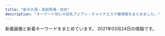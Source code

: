 ```yaml
---
title: "新大久保・高田馬場・目白"
description: "キーワード別にの巨乳アジアン・チャイナエステ嬢情報をまとめました。"
---
```


新着画像と新着キーワードをまとめています。
2021年03月24日の情報です。

<DmmAffiliateIns />
<KeywordTable
  shops={
    [
    {
        "keywords": {},
        "name": "\u6c34\u8272-\u30df\u30ba\u30a4\u30ed-",
        "img_links": [
            "http://kobo.mssg.jp/images/staff_2a.jpg",
            "http://kobo.mssg.jp/layer/images/top/top_03.jpg",
            "http://kobo.mssg.jp/images/staff_9a.jpg",
            "http://kobo.mssg.jp/layer/images/top/top_02.jpg",
            "http://kobo.mssg.jp/images/staff_2b.jpg",
            "http://kobo.mssg.jp/images/top2.jpg",
            "http://kobo.mssg.jp/images/1.jpg",
            "http://kobo.mssg.jp/images/staff_5.jpg",
            "http://kobo.mssg.jp/images/staff_bj4.png",
            "http://kobo.mssg.jp/layer/images/top.jpg",
            "http://kobo.mssg.jp/layer/images/top/top_04.jpg",
            "http://kobo.mssg.jp/images/s_info.png",
            "http://kobo.mssg.jp/images/staff_10a.jpg",
            "http://kobo.mssg.jp/layer/images/top/top_08.png",
            "http://kobo.mssg.jp/images/wenzi-staff.png",
            "http://kobo.mssg.jp/images/info.png",
            "http://kobo.mssg.jp/images/staff_8.jpg",
            "http://kobo.mssg.jp/layer/images/top/top_06.jpg",
            "http://kobo.mssg.jp/layer/images/top/top_01.jpg",
            "http://kobo.mssg.jp/layer/images/top/top_05.jpg",
            "http://kobo.mssg.jp/images/staff_8a.jpg",
            "http://kobo.mssg.jp/images/staff_bj1.png",
            "http://kobo.mssg.jp/images/staff_9b.jpg",
            "http://kobo.mssg.jp/images/top1.jpg",
            "http://kobo.mssg.jp/images/staff_4.jpg"
        ],
        "url": "http://kobo.mssg.jp/",
        "station": "JR\u5927\u4e45\u4fdd\u99c5\u5317\u53e3"
    },
    {
        "name": "Lui\uff5e\u30eb\u30a4\uff5e",
        "keywords": {},
        "url": "http://www.e-candy.work/",
        "img_links": [
            "http://www.e-candy.work/images/sys3.png",
            "http://www.e-candy.work/images/7.jpg",
            "http://www.e-candy.work/images/news.jpg",
            "http://www.e-candy.work/images/head.jpg",
            "http://www.e-candy.work/images/newface.png",
            "http://www.e-candy.work/images/4.jpg",
            "http://www.e-candy.work/img/rina1.jpg",
            "http://www.e-candy.work/images/info.png",
            "http://www.e-candy.work/images/3.jpg",
            "http://www.e-candy.work/images/sys1.jpg",
            "http://www.e-candy.work/images/6.jpg",
            "http://www.e-candy.work/images/int1.png",
            "http://www.e-candy.work/img/ai1.jpg",
            "http://www.e-candy.work/images/8.jpg",
            "http://www.e-candy.work/images/5.jpg",
            "http://www.e-candy.work/images/interior_t.png",
            "http://www.e-candy.work/images/staff_t.png",
            "http://www.e-candy.work/img/miki1.jpg",
            "http://www.e-candy.work/images/mobile.jpg",
            "http://www.e-candy.work/img/yui1.jpg",
            "http://www.e-candy.work/img/aya1.jpg",
            "http://www.e-candy.work/images/int2.png",
            "http://www.e-candy.work/images/sys2.jpg",
            "http://www.e-candy.work/img/nana1.jpg",
            "http://www.e-candy.work/images/1.jpg",
            "http://www.e-candy.work/img/haruka1.jpg",
            "http://www.e-candy.work/images/tel.jpg",
            "http://www.e-candy.work/images/s1.png"
        ],
        "station": "\u65b0\u5927\u4e45\u4fdd\u99c5"
    },
    {
        "img_links": [],
        "keywords": {},
        "station": "JR\u5927\u4e45\u4fdd\u99c5\u5317\u53e3",
        "name": "\u30ab\u30d5\u30a7\u306e\u5bb6",
        "url": "http://gogonoheya.ies.fun/"
    },
    {
        "img_links": [
            "http://esthe.top/images/an_2_05.jpg",
            "http://esthe.top/images/an_1_02.jpg",
            "http://esthe.top/images/demo/slider/tooltips/slide2.png",
            "http://esthe.top/images/demo/slider/images/slide2.png",
            "http://esthe.top/images/demo/slider/tooltips/slide5.png",
            "http://esthe.top/images/an_2_06.jpg",
            "http://esthe.top/images/room_images/index-01.jpg",
            "http://esthe.top/images/staff_images/staff_07a.jpg",
            "http://esthe.top/images/an_2_02.jpg",
            "http://esthe.top/images/room_images/gallery-02.jpg",
            "http://esthe.top/images/room_images/gallery-03.jpg",
            "http://esthe.top/images/demo/slider/tooltips/slide4.png",
            "http://esthe.top/images/demo/slider/images/slide5.png",
            "http://esthe.top/images/an_2_03.jpg",
            "http://esthe.top/images/staff_images/staff_04a.jpg",
            "http://esthe.top/images/staff_images/staff_010a.jpg",
            "http://esthe.top/images/staff_images/staff_01b.jpg",
            "http://esthe.top/images/room_images/index-02.jpg",
            "http://esthe.top/images/QRcode.jpg",
            "http://esthe.top/images/room_images/gallery-05.jpg",
            "http://esthe.top/images/demo/slider/tooltips/slide3.png",
            "http://esthe.top/images/an_1_04.jpg",
            "http://esthe.top/images/staff_images/staff_010b.jpg",
            "http://esthe.top/images/an_1_07.jpg",
            "http://esthe.top/images/staff_images/staff_07b.jpg",
            "http://esthe.top/images/an_2_04.jpg",
            "http://esthe.top/images/Bottom_02.jpg",
            "http://esthe.top/images/staff_images/staff_012a.jpg",
            "http://esthe.top/images/demo/slider/images/slide1.png",
            "http://esthe.top/images/acs_ima/access-03.jpg",
            "http://esthe.top/images/room_images/gallery-04.jpg",
            "http://esthe.top/images/demo/slider/images/slide4.png",
            "http://esthe.top/images/demo/slider/tooltips/slide1.png",
            "http://esthe.top/images/Bottom_01.jpg",
            "http://esthe.top/images/room_images/gallery-01.jpg",
            "http://esthe.top/images/an_1_05.jpg",
            "http://esthe.top/images/staff_images/staff_09a.jpg",
            "http://esthe.top/images/staff_images/staff_01a.jpg",
            "http://esthe.top/images/staff_images/staff_04b.jpg",
            "http://esthe.top/images/room_images/gallery-06.jpg",
            "http://esthe.top/images/acs_ima/access-04.jpg",
            "http://esthe.top/images/an_1_03.jpg",
            "http://esthe.top/images/acs_ima/access-02.jpg",
            "http://esthe.top/images/acs_ima/access-01.jpg",
            "http://esthe.top/images/staff_images/staff_09b.jpg",
            "http://esthe.top/images/an_1_06.jpg",
            "http://esthe.top/images/demo/slider/images/slide3.png",
            "http://esthe.top/images/an_2_07.jpg"
        ],
        "url": "http://esthe.top/",
        "keywords": {},
        "name": "RAN\uff5e\u30e9\u30f3\uff5e",
        "station": "JR\u9ad8\u7530\u99ac\u5834\u99c5\u6771\u53e3"
    },
    {
        "name": "Lovely Heart",
        "station": "JR\u5927\u4e45\u4fdd\u99c5\u5317\u53e3",
        "img_links": [
            "http://aes-salon.com/img/ttl_sister.png",
            "http://aes-salon.com/scdl/staff/10292.jpg",
            "http://aes-salon.com/scdl/staff/10471.jpg",
            "http://aes-salon.com/scdl/staff/10651mb.jpg",
            "http://aes-salon.com/scdl/staff/10671.jpg",
            "http://aes-salon.com/scdl/staff/10511mb.jpg",
            "http://aes-salon.com/scdl/staff/10601mb.jpg",
            "http://aes-salon.com/scdl/staff/10602.jpg",
            "http://aes-salon.com/scdl/staff/10081mb.jpg",
            "http://aes-salon.com/i/files/homeimg.jpg",
            "http://aes-salon.com/scdl/staff/10122.jpg",
            "http://aes-salon.com/scdl/staff/10411mb.jpg",
            "http://aes-salon.com/scdl/staff/10571.jpg",
            "http://aes-salon.com/img/ttl_mobile.jpg",
            "http://aes-salon.com/scdl/staff/10641mb.jpg",
            "http://aes-salon.com/img/access/roaddm.png",
            "http://aes-salon.com/scdl/staff/10681.jpg",
            "http://aes-salon.com/scdl/staff/10092.jpg",
            "http://aes-salon.com/scdl/staff/10621.jpg",
            "http://aes-salon.com/scdl/staff/10121mb.jpg",
            "http://aes-salon.com/scdl/staff/10083.jpg",
            "http://aes-salon.com/scdl/staff/10082.jpg",
            "http://aes-salon.com/scdl/staff/10571mb.jpg",
            "http://aes-salon.com/pic/top1.jpg",
            "http://aes-salon.com/img/access/road3.jpg",
            "http://aes-salon.com/scdl/staff/10411.jpg",
            "http://aes-salon.com/scdl/staff/10671mb.jpg",
            "http://aes-salon.com/scdl/staff/10502.jpg",
            "http://aes-salon.com/scdl/staff/10592.jpg",
            "http://aes-salon.com/scdl/staff/10591mb.jpg",
            "http://aes-salon.com/scdl/staff/10501.jpg",
            "http://aes-salon.com/scdl/staff/10441.jpg",
            "http://aes-salon.com/scdl/staff/10681mb.jpg",
            "http://aes-salon.com/scdl/staff/10441mb.jpg",
            "http://aes-salon.com/scdl/staff/10591.jpg",
            "http://aes-salon.com/scdl/staff/10461.jpg",
            "http://aes-salon.com/scdl/staff/10351mb.jpg",
            "http://aes-salon.com/scdl/staff/10563.jpg",
            "http://aes-salon.com/scdl/staff/10661.jpg",
            "http://aes-salon.com/img/system/campaign.jpg",
            "http://aes-salon.com/scdl/staff/10601.jpg",
            "http://aes-salon.com/scdl/staff/10091mb.jpg",
            "http://aes-salon.com/scdl/staff/10561mb.jpg",
            "http://aes-salon.com/img/access/road1.jpg",
            "http://aes-salon.com/scdl/staff/10694.jpg",
            "http://aes-salon.com/scdl/staff/10472.jpg",
            "http://aes-salon.com/scdl/staff/10621mb.jpg",
            "http://aes-salon.com/scdl/staff/10561.jpg",
            "http://aes-salon.com/img/access/road4.jpg",
            "http://aes-salon.com/scdl/staff/10291mb.jpg",
            "http://aes-salon.com/scdl/staff/10342.jpg",
            "http://aes-salon.com/pic/head.jpg",
            "http://aes-salon.com/scdl/staff/10341mb.jpg",
            "http://aes-salon.com/scdl/staff/10631.jpg",
            "http://aes-salon.com/scdl/staff/10121.jpg",
            "http://aes-salon.com/scdl/staff/10691mb.jpg",
            "http://aes-salon.com/scdl/staff/10461mb.jpg",
            "http://aes-salon.com/scdl/staff/10562.jpg",
            "http://aes-salon.com/img/ttl_nouka.jpg",
            "http://aes-salon.com/img/ttl_attbnr.jpg",
            "http://aes-salon.com/scdl/staff/10341.jpg",
            "http://aes-salon.com/scdl/staff/10412.jpg",
            "http://aes-salon.com/scdl/staff/10081.jpg",
            "http://aes-salon.com/scdl/staff/10641.jpg",
            "http://aes-salon.com/scdl/staff/10631mb.jpg",
            "http://aes-salon.com/scdl/staff/10091.jpg",
            "http://aes-salon.com/scdl/staff/10501mb.jpg",
            "http://aes-salon.com/scdl/staff/10693.jpg",
            "http://aes-salon.com/scdl/staff/10462.jpg",
            "http://aes-salon.com/img/ttl_bekan.jpg",
            "http://aes-salon.com/scdl/staff/10351.jpg",
            "http://aes-salon.com/scdl/staff/10661mb.jpg",
            "http://aes-salon.com/scdl/staff/10511.jpg",
            "http://aes-salon.com/scdl/staff/10691.jpg",
            "http://aes-salon.com/pic/top2.jpg",
            "http://aes-salon.com/img/access/road2.jpg",
            "http://aes-salon.com/scdl/staff/10692.jpg",
            "http://aes-salon.com/img/ttl_att.png",
            "http://aes-salon.com/scdl/staff/10291.jpg",
            "http://aes-salon.com/img/ttl_staff.png",
            "http://aes-salon.com/scdl/staff/10651.jpg",
            "http://aes-salon.com/scdl/staff/10471mb.jpg"
        ],
        "keywords": {
            "C": 35
        },
        "url": "http://aes-salon.com/"
    },
    {
        "img_links": [
            "https://est-hana.com/img/girl/main/smain2011f76f2060b2832bbbbc9d7dcf4a818dfe.jpg",
            "https://est-hana.com/img/material/staff_t1rev1.png",
            "https://est-hana.com/img/material/photorenew3.jpg",
            "https://est-hana.com/img/girl/pickup/pickup20181218104555.jpg",
            "https://est-hana.com/img/girl/list/s139_list.jpg",
            "https://est-hana.com/img/girl/list/sface191ec56c0d5cc68365ea11e2e52a40272d8.jpg",
            "https://est-hana.com/img/girl/list/s180_face.jpg",
            "https://est-hana.com/img/girl/thumb/smain1102404ef9fc79e2a0a04d64b621c22a0c77.jpg",
            "https://est-hana.com/img/material/massap2.jpg",
            "https://est-hana.com/img/girl/thumb/smain110138adcf1cf026681bfa9a408199a21890.jpg",
            "https://est-hana.com/img/material/gm4_rollout.png",
            "https://est-hana.com/img/girl/list/slist110d5ce8a5906e2cdaf90af47c9395e0dff.jpg",
            "https://est-hana.com/img/girl/list/s88_face.jpg",
            "https://est-hana.com/img/girl/thumb/smain2011f76f2060b2832bbbbc9d7dcf4a818dfe.jpg",
            "https://est-hana.com/img/girl/pickup/pickup20190528135649.jpg",
            "https://est-hana.com/img/material/photorenew2rev1.jpg",
            "https://est-hana.com/img/material/month.png",
            "https://est-hana.com/img/girl/list/sface110404ef9fc79e2a0a04d64b621c22a0c77.jpg",
            "https://est-hana.com/img/material/gm6_rollout.png",
            "https://est-hana.com/img/girl/pickup/topgirl20140510202547.png",
            "https://est-hana.com/img/girl/list/slist187110f9d5212fd19d8b8410ec6bff294e6.jpg",
            "https://est-hana.com/img/girl/pickup/pickup20180830201105.jpg",
            "https://est-hana.com/img/girl/thumb/s139_1.jpg",
            "https://est-hana.com/img/girl/main/s75_1.jpg",
            "https://est-hana.com/img/girl/pickup/pickup20141227182613.jpeg",
            "https://est-hana.com/img/material/massap4.jpg",
            "https://est-hana.com/img/girl/thumb/s75_1.jpg",
            "https://est-hana.com/img/material/staff_t1.png",
            "https://est-hana.com/img/whatnew/20200401min60.jpg",
            "https://est-hana.com/img/girl/thumb/smain1931e3a7504f14e2050f14cb6782d72bb46c.jpg",
            "https://est-hana.com/img/girl/list/s163_face.jpg",
            "https://est-hana.com/img/girl/thumb/smain184249673a0eecbfdaab27d1a016ce6f4281.jpg",
            "https://est-hana.com/img/material/massap5.jpg",
            "https://est-hana.com/img/girl/thumb/smain184149673a0eecbfdaab27d1a016ce6f4281.jpg",
            "https://est-hana.com/img/material/photorenew5.jpg",
            "https://est-hana.com/img/material/hosi4.png",
            "https://est-hana.com/img/camp/camp20210301.png",
            "https://est-hana.com/img/girl/pickup/pickup20190227121102.jpg",
            "https://est-hana.com/img/material/gm1_rollout.png",
            "https://est-hana.com/img/material/age.png",
            "https://est-hana.com/img/girl/pickup/pickup20191214162524.jpg",
            "https://est-hana.com/img/material/top_t5.png",
            "https://est-hana.com/img/girl/list/s77_face.jpg",
            "https://est-hana.com/img/material/w3.png",
            "https://est-hana.com/img/girl/list/sface201dc74ab8dea78d771771d5fda7bccc989.jpg",
            "https://est-hana.com/img/material/staffdetail_t1.png",
            "https://est-hana.com/img/girl/main/s173_1.jpg",
            "https://est-hana.com/img/girl/main/smain197153ce52e0264e81a8a42e5d3c84dd833e.jpg",
            "https://est-hana.com/img/girl/main/smain184149673a0eecbfdaab27d1a016ce6f4281.jpg",
            "https://est-hana.com/img/material/top_t4.png",
            "https://est-hana.com/img/material/sys_option.png",
            "https://est-hana.com/img/girl/thumb/smain1911ec56c0d5cc68365ea11e2e52a40272d8.jpg",
            "https://est-hana.com/img/material/accsess_picter2.jpg",
            "https://est-hana.com/img/material/hosi5.png",
            "https://est-hana.com/img/material/systme_t1.png",
            "https://est-hana.com/img/girl/thumb/s180_1.jpg",
            "https://est-hana.com/img/girl/pickup/pickup20190118192257.jpg",
            "https://est-hana.com/img/girl/thumb/smain19725e2ed7efe2de621955e09d12295a13ee.jpg",
            "https://est-hana.com/img/girl/thumb/smain193281777917c863b2cd265723b9cb5a3c32.jpg",
            "https://est-hana.com/img/material/photorenew4.jpg",
            "https://est-hana.com/img/material/click_tel_btn.png",
            "https://est-hana.com/img/girl/list/s75_list.jpg",
            "https://est-hana.com/img/material/topflashimg1.jpg",
            "https://est-hana.com/img/girl/thumb/smain197153ce52e0264e81a8a42e5d3c84dd833e.jpg",
            "https://est-hana.com/img/whatnew/20200401_mask.jpg",
            "https://est-hana.com/img/girl/main/s139_1.jpg",
            "https://est-hana.com/img/material/sys_etc.png",
            "https://est-hana.com/img/girl/pickup/topgirl20161016054301.png",
            "https://est-hana.com/img/girl/list/sface190e7f2a11706f93c08ab1eb76c57c0a501.jpg",
            "https://est-hana.com/img/girl/pickup/topgirl20140502225842.png",
            "https://est-hana.com/img/girl/thumb/smain18725b09cd881b1f036f9f4970616c10b474.jpg",
            "https://est-hana.com/img/material/top_twitter.png",
            "https://est-hana.com/img/material/top_t2.png",
            "https://est-hana.com/img/girl/main/smain83165230fc40840a020ba3ed47600db4b4a.jpg",
            "https://est-hana.com/img/material/d24.png",
            "https://est-hana.com/img/material/sframe2014.png",
            "https://est-hana.com/img/material/photorenew1.jpg",
            "https://est-hana.com/img/girl/thumb/smain83165230fc40840a020ba3ed47600db4b4a.jpg",
            "https://est-hana.com/img/material/detailwaku.png",
            "https://est-hana.com/img/material/infopanel.png",
            "https://est-hana.com/img/material/systme_t2.png",
            "https://est-hana.com/img/girl/list/slist193a69a1a063a3159e298d18b691542266d.jpg",
            "https://est-hana.com/img/girl/main/smain1891e9ae2d8752cd8b9474ebd62df9909f9b.jpg",
            "https://est-hana.com/img/girl/main/s86_1.jpg",
            "https://est-hana.com/img/girl/thumb/s173_2.jpg",
            "https://est-hana.com/img/girl/main/smain1901e7f2a11706f93c08ab1eb76c57c0a501.jpg",
            "https://est-hana.com/img/whatnew/20200304.jpg",
            "https://est-hana.com/img/girl/list/s173_list.jpg",
            "https://est-hana.com/img/girl/pickup/topgirl20190528141109.png",
            "https://est-hana.com/img/girl/list/sface18449673a0eecbfdaab27d1a016ce6f4281.jpg",
            "https://est-hana.com/img/girl/list/slist2012ba9beda1a19f1ba57dcc87485d57321.jpg",
            "https://est-hana.com/img/girl/thumb/smain1902e7f2a11706f93c08ab1eb76c57c0a501.jpg",
            "https://est-hana.com/img/girl/thumb/smain1901e7f2a11706f93c08ab1eb76c57c0a501.jpg",
            "https://est-hana.com/img/material/massap3.jpg",
            "https://est-hana.com/img/material/m3.png",
            "https://est-hana.com/img/girl/thumb/smain83265230fc40840a020ba3ed47600db4b4a.jpg",
            "https://est-hana.com/img/girl/list/s88_list.jpg",
            "https://est-hana.com/img/girl/list/sface193e3a7504f14e2050f14cb6782d72bb46c.jpg",
            "https://est-hana.com/img/girl/thumb/smain1912da4fa2da2e801312734721e1a44d8e19.jpg",
            "https://est-hana.com/img/girl/pickup/pickup20180526173711.jpg",
            "https://est-hana.com/img/girl/list/sface19753ce52e0264e81a8a42e5d3c84dd833e.jpg",
            "https://est-hana.com/img/girl/list/s180_list.jpg",
            "https://est-hana.com/img/material/returnbtn.png",
            "https://est-hana.com/img/material/massap6.jpg",
            "https://est-hana.com/img/girl/thumb/s173_1.jpg",
            "https://est-hana.com/img/material/day.png",
            "https://est-hana.com/img/material/gm5_rollout.png",
            "https://est-hana.com/img/girl/pickup/topgirl20180308214256.png",
            "https://est-hana.com/img/girl/list/s77_list.jpg",
            "https://est-hana.com/img/material/massap1.jpg",
            "https://est-hana.com/img/girl/pickup/topgirl20180908131653.png",
            "https://est-hana.com/img/girl/main/smain1991a8b144d9cbd006fc9dffdf23ad77de07.jpg",
            "https://est-hana.com/img/girl/list/s173_face.jpg",
            "https://est-hana.com/img/girl/pickup/pickup20191208191053.jpg",
            "https://est-hana.com/img/girl/main/smain1931e3a7504f14e2050f14cb6782d72bb46c.jpg",
            "https://est-hana.com/img/material/top_t6.png",
            "https://est-hana.com/img/material/sys_course2_rev2.png",
            "https://est-hana.com/img/material/gm3_rollout.png",
            "https://est-hana.com/img/girl/list/slist18449673a0eecbfdaab27d1a016ce6f4281.jpg",
            "https://est-hana.com/img/girl/list/s75_face.jpg",
            "https://est-hana.com/img/material/sys_course3_rev1.png",
            "https://est-hana.com/img/girl/list/sface8365230fc40840a020ba3ed47600db4b4a.jpg",
            "https://est-hana.com/img/girl/pickup/pickup20190121202926.jpg",
            "https://est-hana.com/img/girl/main/s180_1.jpg",
            "https://est-hana.com/img/girl/thumb/smain1913da4fa2da2e801312734721e1a44d8e19.jpg",
            "https://est-hana.com/img/material/massap7.jpg",
            "https://est-hana.com/img/girl/main/smain110138adcf1cf026681bfa9a408199a21890.jpg",
            "https://est-hana.com/img/girl/list/slist199a8b144d9cbd006fc9dffdf23ad77de07.jpg",
            "https://est-hana.com/img/girl/thumb/s86_1.jpg",
            "https://est-hana.com/img/material/top_t2_img_rev2.jpg",
            "https://est-hana.com/img/girl/list/sface199a8b144d9cbd006fc9dffdf23ad77de07.jpg",
            "https://est-hana.com/img/girl/list/slist191ec56c0d5cc68365ea11e2e52a40272d8.jpg",
            "https://est-hana.com/img/girl/main/smain1871110bf62c88dcefca310cdc127f9b11f2.jpg",
            "https://est-hana.com/img/material/line1.png",
            "https://est-hana.com/img/girl/list/sface189e9ae2d8752cd8b9474ebd62df9909f9b.jpg",
            "https://est-hana.com/img/girl/list/slist189e9ae2d8752cd8b9474ebd62df9909f9b.jpg",
            "https://est-hana.com/img/material/accsess_station.png",
            "https://est-hana.com/img/girl/list/s163_list.jpg",
            "https://est-hana.com/img/girl/pickup/topgirl20141227182718.png",
            "https://est-hana.com/img/material/massa_t1.png",
            "https://est-hana.com/img/girl/list/sface187386757ea62d773ca58e2457fc23b8e13.jpg",
            "https://est-hana.com/img/girl/main/smain1911ec56c0d5cc68365ea11e2e52a40272d8.jpg",
            "https://est-hana.com/img/girl/list/slist8365230fc40840a020ba3ed47600db4b4a.jpg",
            "https://est-hana.com/img/girl/thumb/smain1991a8b144d9cbd006fc9dffdf23ad77de07.jpg",
            "https://est-hana.com/img/girl/list/s86_face.jpg",
            "https://est-hana.com/img/girl/list/s139_face.jpg",
            "https://est-hana.com/img/material/sys_course1_rev2.png",
            "https://est-hana.com/img/girl/list/slist19053cc33bb85f739f63e84c2ae2c41c2eb.jpg",
            "https://est-hana.com/img/girl/list/slist19753ce52e0264e81a8a42e5d3c84dd833e.jpg",
            "https://est-hana.com/img/girl/pickup/pickup20190118192153.jpg",
            "https://est-hana.com/img/girl/thumb/smain1871110bf62c88dcefca310cdc127f9b11f2.jpg",
            "https://est-hana.com/img/material/top_t3.png",
            "https://est-hana.com/img/girl/pickup/topgirl20180526173824.png",
            "https://est-hana.com/img/girl/thumb/smain1891e9ae2d8752cd8b9474ebd62df9909f9b.jpg",
            "https://est-hana.com/img/material/gm2_rollout.png",
            "https://est-hana.com/img/girl/list/s86_list.jpg"
        ],
        "keywords": {
            "E": 3,
            "C": 40,
            "G": 1,
            "\u30c0\u30a4\u30ca\u30de\u30a4\u30c8": 1
        },
        "name": "\u82b1",
        "station": "JR\u5927\u4e45\u4fdd\u99c5\u5317\u53e3",
        "url": "https://est-hana.com/"
    },
    {
        "station": "JR\u9ad8\u7530\u99ac\u5834\u99c5\u65e9\u7a32\u7530\u53e3",
        "img_links": [
            "http://familiar.ests.jp/images/news.png",
            "http://familiar.ests.jp/images/s_service.png",
            "http://familiar.ests.jp/images/mobile.jpg",
            "http://familiar.ests.jp/photos/sites/33/2019/09/2019092318545965.jpg",
            "http://familiar.ests.jp/photos/sites/33/2020/10/2020101409554799.jpg",
            "http://familiar.ests.jp/images/s_link.png",
            "http://familiar.ests.jp/images/nei_bj1.png",
            "http://familiar.ests.jp/images/service.jpg",
            "http://familiar.ests.jp/photos/sites/33/2019/09/2019092718554568.jpg",
            "http://familiar.ests.jp/images/top.jpg",
            "http://familiar.ests.jp/images/acc.png",
            "http://familiar.ests.jp/images/s_staff.png",
            "http://familiar.ests.jp/images/info.png",
            "http://familiar.ests.jp/images/bian.jpg",
            "http://familiar.ests.jp/photos/sites/33/2020/10/2020101901153954.jpg",
            "http://familiar.ests.jp/photos/sites/33/2019/07/2019073009094778.jpg",
            "http://familiar.ests.jp/images/staff_bj1s.png",
            "http://familiar.ests.jp/photos/sites/33/2019/09/2019092718570723.jpg",
            "http://familiar.ests.jp/images/staff_bj4s.png"
        ],
        "name": "\u99ac\u5834one",
        "url": "http://familiar.ests.jp/",
        "keywords": {
            "C": 18,
            "86": 3,
            "83": 3
        }
    },
    {
        "name": "\u98a8\u96c5\u5802 \uff5e\u3075\u3046\u304c\u3069\u3046\uff5e",
        "img_links": [
            "http://www.kity.work/staff/sara.jpg",
            "http://www.kity.work/img/an2.jpg",
            "http://www.kity.work/images/sys.jpg",
            "http://www.kity.work/img/an1.jpg",
            "http://www.kity.work/staff/an.jpg",
            "http://www.kity.work/img/minami1.jpg",
            "http://www.kity.work/images/ac2.jpg",
            "http://www.kity.work/img/yuka1.jpg",
            "http://www.kity.work/images/up.jpg",
            "http://www.kity.work/images/tg.jpg",
            "http://www.kity.work/images/staff_t.jpg",
            "http://www.kity.work/images/5.jpg",
            "http://www.kity.work/images/s1.jpg",
            "http://www.kity.work/images/s2.jpg",
            "http://www.kity.work/img/aoi1.jpg",
            "http://www.kity.work/img/aoi2.jpg",
            "http://www.kity.work/images/interior_t.jpg",
            "http://www.kity.work/images/4.jpg",
            "http://www.kity.work/images/head.jpg",
            "http://www.kity.work/staff/minami.jpg",
            "http://www.kity.work/img/minami2.jpg",
            "http://www.kity.work/images/tel.jpg",
            "http://www.kity.work/images/3.jpg",
            "http://www.kity.work/images/int1.jpg",
            "http://www.kity.work/staff/yuka.jpg",
            "http://www.kity.work/images/int2.jpg",
            "http://www.kity.work/img/sara2.jpg",
            "http://www.kity.work/images/news.jpg",
            "http://www.kity.work/img/yuka2.jpg",
            "http://www.kity.work/staff/aoi.jpg",
            "http://www.kity.work/images/1.jpg",
            "http://www.kity.work/images/2.jpg",
            "http://www.kity.work/images/s1.png",
            "http://www.kity.work/img/sara1.jpg"
        ],
        "keywords": {},
        "url": "http://www.kity.work/",
        "station": "JR\u9ad8\u7530\u99ac\u5834\u99c5\u65e9\u7a32\u7530\u53e3"
    },
    {
        "station": "JR\u5927\u4e45\u4fdd\u99c5\u5317\u53e3",
        "url": "http://aes-treat.com/",
        "keywords": {
            "C": 35
        },
        "name": "Lovely Heart \u5927\u4e45\u4fdd\u5225\u9928",
        "img_links": [
            "http://aes-treat.com/scdl/staff/10971mb.jpg",
            "http://aes-treat.com/scdl/staff/11161mb.jpg",
            "http://aes-treat.com/scdl/staff/11091mb.jpg",
            "http://aes-treat.com/scdl/staff/11051.jpg",
            "http://aes-treat.com/scdl/staff/10941mb.jpg",
            "http://aes-treat.com/scdl/staff/11101mb.jpg",
            "http://aes-treat.com/scdl/staff/10891mb.jpg",
            "http://aes-treat.com/scdl/staff/10811.jpg",
            "http://aes-treat.com/scdl/staff/10861mb.jpg",
            "http://aes-treat.com/scdl/staff/11101.jpg",
            "http://aes-treat.com/scdl/staff/10651.jpg",
            "http://aes-treat.com/img/ttl_attbnr.jpg",
            "http://aes-treat.com/scdl/staff/10901mb.jpg",
            "http://aes-treat.com/scdl/staff/11121mb.jpg",
            "http://aes-treat.com/scdl/staff/10721mb.jpg",
            "http://aes-treat.com/img/ttl_mobile.jpg",
            "http://aes-treat.com/pic/top2.jpg",
            "http://aes-treat.com/scdl/staff/11131.jpg",
            "http://aes-treat.com/pic/head.jpg",
            "http://aes-treat.com/scdl/staff/10171mb.jpg",
            "http://aes-treat.com/scdl/staff/11151.jpg",
            "http://aes-treat.com/scdl/staff/10841.jpg",
            "http://aes-treat.com/scdl/staff/11081.jpg",
            "http://aes-treat.com/pic/top1.jpg",
            "http://aes-treat.com/scdl/staff/11161.jpg",
            "http://aes-treat.com/scdl/staff/11041mb.jpg",
            "http://aes-treat.com/scdl/staff/10842.jpg",
            "http://aes-treat.com/scdl/staff/10841mb.jpg",
            "http://aes-treat.com/scdl/staff/10721.jpg",
            "http://aes-treat.com/scdl/staff/10891.jpg",
            "http://aes-treat.com/img/ttl_att.png",
            "http://aes-treat.com/scdl/staff/10981mb.jpg",
            "http://aes-treat.com/scdl/staff/10681.jpg",
            "http://aes-treat.com/scdl/staff/10972.jpg",
            "http://aes-treat.com/scdl/staff/11051mb.jpg",
            "http://aes-treat.com/scdl/staff/10681mb.jpg",
            "http://aes-treat.com/scdl/staff/10861.jpg",
            "http://aes-treat.com/img/ttl_nouka.jpg",
            "http://aes-treat.com/scdl/staff/11162.jpg",
            "http://aes-treat.com/scdl/staff/11151mb.jpg",
            "http://aes-treat.com/scdl/staff/10971.jpg",
            "http://aes-treat.com/scdl/staff/11111mb.jpg",
            "http://aes-treat.com/scdl/staff/10811mb.jpg",
            "http://aes-treat.com/scdl/staff/10651mb.jpg",
            "http://aes-treat.com/scdl/staff/11081mb.jpg",
            "http://aes-treat.com/scdl/staff/10771mb.jpg",
            "http://aes-treat.com/scdl/staff/11121.jpg",
            "http://aes-treat.com/i/files/homeimg.jpg",
            "http://aes-treat.com/scdl/staff/11171mb.jpg",
            "http://aes-treat.com/scdl/staff/10171.jpg",
            "http://aes-treat.com/scdl/staff/10771.jpg",
            "http://aes-treat.com/scdl/staff/10901.jpg",
            "http://aes-treat.com/img/ttl_sister.png",
            "http://aes-treat.com/img/system/campaign.jpg",
            "http://aes-treat.com/scdl/staff/11041.jpg",
            "http://aes-treat.com/scdl/staff/11131mb.jpg",
            "http://aes-treat.com/scdl/staff/11171.jpg",
            "http://aes-treat.com/scdl/staff/11091.jpg",
            "http://aes-treat.com/scdl/staff/10902.jpg",
            "http://aes-treat.com/scdl/staff/10941.jpg",
            "http://aes-treat.com/scdl/staff/10981.jpg",
            "http://aes-treat.com/img/ttl_staff.png",
            "http://aes-treat.com/scdl/staff/11111.jpg"
        ]
    },
    {
        "name": "\u60a0\u30a8\u30b9\u30c6",
        "station": "JR\u9ad8\u7530\u99ac\u5834\u99c5\u65e9\u7a32\u7530\u53e3",
        "img_links": [
            "http://www.y-rlx.site/images/info.jpg",
            "http://www.y-rlx.site/images/index_18.jpg",
            "http://www.y-rlx.site/images/rec_09.jpg",
            "http://www.y-rlx.site/images/upload/thumb/3cdd5cf63d4b2ca9.jpg",
            "http://www.y-rlx.site/images/index_20.jpg",
            "http://www.y-rlx.site/images/staff_09.jpg",
            "http://www.y-rlx.site/images/index_01.jpg",
            "http://www.y-rlx.site/images/index_10.jpg",
            "http://www.y-rlx.site/images/upload/thumb/0d7b4714c8aced28.jpg",
            "http://www.y-rlx.site/images/upload/thumb/117cc02414cb58fe.jpg",
            "http://www.y-rlx.site/images/index_11.jpg",
            "http://y-rlx.site/images/index_04.jpg",
            "http://www.y-rlx.site/images/card.jpg",
            "http://www.y-rlx.site/girl/02.jpg",
            "http://www.y-rlx.site/images/index_04.jpg",
            "http://www.y-rlx.site/images/index_06.jpg",
            "http://www.y-rlx.site/girl/03.jpg",
            "http://www.y-rlx.site/images/upload/thumb/0a4230132522743d.jpg",
            "http://www.y-rlx.site/images/upload/thumb/7ef0dbd713e60157.jpg",
            "http://www.y-rlx.site/girl/05.jpg",
            "http://www.y-rlx.site/girl/01.jpg",
            "http://www.y-rlx.site/images/upload/thumb/2c7fdde9ad97892b.jpg",
            "http://www.y-rlx.site/images/upload/thumb/e0a26e58e17a1416.jpg",
            "http://www.y-rlx.site/images/upload/thumb/a3dc59474308193e.jpg",
            "http://www.y-rlx.site/images/index_02.jpg",
            "http://www.y-rlx.site/images/index_15.jpg",
            "http://www.y-rlx.site/images/index_05.jpg",
            "http://www.y-rlx.site/images/index_19.jpg",
            "http://www.y-rlx.site/images/upload/thumb/0776a8acf9219785.jpg",
            "http://www.y-rlx.site/images/index_03.jpg",
            "http://www.y-rlx.site/images/index_08.jpg",
            "http://www.y-rlx.site/images/upload/thumb/7ec52ffef2544273.jpg",
            "http://www.y-rlx.site/girl/04.jpg",
            "http://www.y-rlx.site/images/index_09.jpg",
            "http://y-rlx.site/images/index_07.jpg",
            "http://www.y-rlx.site/images/index_07.jpg",
            "http://www.y-rlx.site/images/index_13.jpg",
            "http://www.y-rlx.site/images/rec.jpg",
            "http://www.y-rlx.site/images/info_09.jpg"
        ],
        "keywords": {
            "D": 1,
            "C": 6,
            "88": 2,
            "87": 4,
            "89": 1
        },
        "url": "http://www.y-rlx.site/"
    },
    {
        "url": "https://tsukinohana88.wixsite.com/index",
        "name": "\u6708\u306e\u82b1",
        "img_links": [
            "https://static.wixstatic.com/media/80a184_6f8a99a76cfa4e8cb6871f8cdc4667f5~mv2.png",
            "https://static.wixstatic.com/media/80a184_126746405a7f40f191a12f71b777ea41~mv2.png",
            "https://static.wixstatic.com/media/80a184_5208b825bc574a8e8c38cfed61640f7b~mv2.png",
            "https://static.wixstatic.com/media/80a184_1b3783a2f5af4bb192773e9c310f5c89~mv2.png",
            "https://static.wixstatic.com/media/80a184_e559d78a6dc94757946448f2405d903b~mv2.jpg",
            "https://static.wixstatic.com/media/71aabe_7fde48e91203411687f75bf66049b810~mv2.jpg",
            "https://static.wixstatic.com/media/80a184_60e3e10d71c6473ca82f313fefc49773~mv2.png",
            "https://static.wixstatic.com/media/80a184_4550829836ff415fbf5640784aed82eb~mv2.png",
            "https://static.wixstatic.com/media/80a184_b70a2c117ac542f79ec2a2014b642be4~mv2.png",
            "https://static.wixstatic.com/media/80a184_18f60081ea1047b0a35a349e1c4155f8~mv2.jpg",
            "https://static.wixstatic.com/media/71aabe_595c6eb6f67c4a098580c4aa868223d6~mv2.jpg",
            "https://static.wixstatic.com/media/80a184_591f50f34faa42e6b9492a8d9157c96f~mv2.png",
            "https://static.wixstatic.com/media/80a184_82935849944c46ee915c04bfe2e9b3cb~mv2.jpeg",
            "https://static.wixstatic.com/media/80a184_badd496c271c4b31b8258ef657e73a1c~mv2.jpg"
        ],
        "keywords": {},
        "station": "JR\u65b0\u5927\u4e45\u4fdd\u99c5"
    },
    {
        "keywords": {},
        "station": "JR\u9ad8\u7530\u99ac\u5834\u99c5\u65e9\u7a32\u7530\u53e3",
        "url": "http://massage-1.net/",
        "name": "\u697d\u5712",
        "img_links": [
            "http://massage-1.net/images/top/top_05.jpg",
            "http://massage-1.net/images/top/top_06.jpg",
            "http://massage-1.net/images/top/top_08.png",
            "http://massage-1.net/images/top/top_03.jpg",
            "http://massage-1.net/images/top/top_02.jpg",
            "http://massage-1.net/images/page_top.png",
            "http://massage-1.net/images/home/top.jpg",
            "http://massage-1.net/images/top/top_04.jpg",
            "http://massage-1.net/images/staff_image/staf_05a.jpg",
            "http://massage-1.net/images/top/top_01.jpg"
        ]
    },
    {
        "keywords": {},
        "img_links": [
            "http://www.harunoyume.com/images/campaign.jpg",
            "http://www.harunoyume.com/images/service-image.jpg",
            "http://www.harunoyume.com/images/discount.jpg",
            "http://www.harunoyume.com/images/covergirl.jpg"
        ],
        "url": "http://www.harunoyume.com/",
        "name": "\u6625\u306e\u5922",
        "station": "JR\u65b0\u5927\u4e45\u4fdd\u99c5"
    },
    {
        "img_links": [
            "https://www.cocoro556.in/img/girl/thumb/smain1442346e3df3ff1cef1386c89c6ba9e9f72e.jpg",
            "https://www.cocoro556.in/img/material/p2_t2_subt2.png",
            "https://www.cocoro556.in/img/girl/main/smain1461f806d031a1244ccfaa8b4d307f6ef6d7.jpg",
            "https://www.cocoro556.in/img/material/top_t3_imgrev1.jpg",
            "https://www.cocoro556.in/img/girl/thumb/smain1441346e3df3ff1cef1386c89c6ba9e9f72e.jpg",
            "https://www.cocoro556.in/img/girl/thumb/smain1493773ceed1a7cd35919e9c6866285fb943.jpg",
            "https://www.cocoro556.in/img/material/photost2rev1.png",
            "https://www.cocoro556.in/img/material/p2_t2_sub_m1_2.png",
            "https://www.cocoro556.in/img/material/photost6.png",
            "https://www.cocoro556.in/img/material/pd_number.png",
            "https://www.cocoro556.in/img/girl/thumb/smain126332fd72809eba38056753c1720b05d8d5.jpg",
            "https://www.cocoro556.in/img/material/photost7.png",
            "https://www.cocoro556.in/img/girl/thumb/smain163122954962968a79edd4eae79b844b9988.jpg",
            "https://www.cocoro556.in/img/material/noimg_m.jpg",
            "https://www.cocoro556.in/img/material/gm1_rollout.png",
            "https://www.cocoro556.in/img/girl/thumb/smain1443346e3df3ff1cef1386c89c6ba9e9f72e.jpg",
            "https://www.cocoro556.in/img/material/p6_t3_subt1.png",
            "https://www.cocoro556.in/img/material/p2_t2_subt4_m1.png",
            "https://www.cocoro556.in/img/material/pd_st3.png",
            "https://www.cocoro556.in/img/material/top_t3_subt1.png",
            "https://www.cocoro556.in/img/material/p2_t2_sub_m1_3.png",
            "https://www.cocoro556.in/img/girl/thumb/smain1421b75436b0012f83588e08b8d8eb48c8c2.jpg",
            "https://www.cocoro556.in/img/material/p2_t2_subt1.png",
            "https://www.cocoro556.in/img/material/noimg_s.jpg",
            "https://www.cocoro556.in/img/girl/main/smain126142f85375ac3eb532582567360874d2d6.jpg",
            "https://www.cocoro556.in/img/material/ftel.png",
            "https://www.cocoro556.in/img/girl/thumb/smain1541a1f8e548a2959236fdd0e7abcde80ac7.jpg",
            "https://www.cocoro556.in/img/material/p6_t1.png",
            "https://www.cocoro556.in/img/material/p6_t3.png",
            "https://www.cocoro556.in/img/material/gm5_rollout.png",
            "https://www.cocoro556.in/img/girl/thumb/smain126242f85375ac3eb532582567360874d2d6.jpg",
            "https://www.cocoro556.in/img/material/p3_t1.png",
            "https://www.cocoro556.in/img/material/leftinfo.png",
            "https://www.cocoro556.in/img/camp/camp20200426sub.jpg",
            "https://www.cocoro556.in/img/girl/list/slist142b75436b0012f83588e08b8d8eb48c8c2.jpg",
            "https://www.cocoro556.in/img/girl/thumb/smain1422b75436b0012f83588e08b8d8eb48c8c2.jpg",
            "https://www.cocoro556.in/img/girl/main/smain1491773ceed1a7cd35919e9c6866285fb943.jpg",
            "https://www.cocoro556.in/img/girl/main/smain1541a1f8e548a2959236fdd0e7abcde80ac7.jpg",
            "https://www.cocoro556.in/img/material/gm2_rollover.png",
            "https://www.cocoro556.in/img/material/p6_t2.png",
            "https://www.cocoro556.in/img/girl/list/slist146f806d031a1244ccfaa8b4d307f6ef6d7.jpg",
            "https://www.cocoro556.in/img/material/gm6_rollover.png",
            "https://www.cocoro556.in/img/material/pageheaderimg3.jpg",
            "https://www.cocoro556.in/img/girl/thumb/smain1423ae12bc52cc115b3190fbe6a84a8ffa74.jpg",
            "https://www.cocoro556.in/img/material/top_t3.png",
            "https://www.cocoro556.in/img/material/pd_st1.png",
            "https://www.cocoro556.in/img/camp/camp20210301.jpg",
            "https://www.cocoro556.in/img/material/gm6_rollout.png",
            "https://www.cocoro556.in/img/material/p2_t2_subt5_m2.png",
            "https://www.cocoro556.in/img/material/p3_1_t1.png",
            "https://www.cocoro556.in/img/girl/thumb/smain14922dea5bdda380e76839c012ab24bd9f82.jpg",
            "https://www.cocoro556.in/img/material/pageheaderimg1.jpg",
            "https://www.cocoro556.in/img/material/pageheaderimg4.jpg",
            "https://www.cocoro556.in/img/girl/thumb/smain1491773ceed1a7cd35919e9c6866285fb943.jpg",
            "https://www.cocoro556.in/img/girl/list/slist16322954962968a79edd4eae79b844b9988.jpg",
            "https://www.cocoro556.in/img/girl/thumb/smain14634879628e490d1ecf1cd7a9d727569f95.jpg",
            "https://www.cocoro556.in/img/material/p2_t2.png",
            "https://www.cocoro556.in/img/girl/thumb/smain1462f806d031a1244ccfaa8b4d307f6ef6d7.jpg",
            "https://www.cocoro556.in/img/girl/main/smain1441346e3df3ff1cef1386c89c6ba9e9f72e.jpg",
            "https://www.cocoro556.in/img/girl/main/smain164135ee9e4407f412c3d2708030a189f1c0.jpg",
            "https://www.cocoro556.in/img/material/top_t2.png",
            "https://www.cocoro556.in/img/girl/thumb/smain126142f85375ac3eb532582567360874d2d6.jpg",
            "https://www.cocoro556.in/img/girl/main/smain163122954962968a79edd4eae79b844b9988.jpg",
            "https://www.cocoro556.in/img/material/accminimgrev1.jpg",
            "https://www.cocoro556.in/img/material/mobilesite.png",
            "https://www.cocoro556.in/img/material/p5_t1.png",
            "https://www.cocoro556.in/img/girl/list/slist12642f85375ac3eb532582567360874d2d6.jpg",
            "https://www.cocoro556.in/img/material/gm2_rollout.png",
            "https://www.cocoro556.in/img/material/p2_t2_sub_m1_1.png",
            "https://www.cocoro556.in/img/material/photost3rev1.png",
            "https://www.cocoro556.in/img/material/p2_t2_subt5.png",
            "https://www.cocoro556.in/img/girl/thumb/smain164135ee9e4407f412c3d2708030a189f1c0.jpg",
            "https://www.cocoro556.in/img/girl/list/slist149773ceed1a7cd35919e9c6866285fb943.jpg",
            "https://www.cocoro556.in/img/material/pd_st2.png",
            "https://www.cocoro556.in/img/girl/list/slist144346e3df3ff1cef1386c89c6ba9e9f72e.jpg",
            "https://www.cocoro556.in/img/girl/list/slist154a1f8e548a2959236fdd0e7abcde80ac7.jpg",
            "https://www.cocoro556.in/img/material/p6_t2_subt1.png",
            "https://www.cocoro556.in/img/material/pageheaderimg2.jpg",
            "https://www.cocoro556.in/img/girl/thumb/smain1543ab2e0ee9f9fde8103e9fe80e33b07761.jpg",
            "https://www.cocoro556.in/img/girl/thumb/smain1461f806d031a1244ccfaa8b4d307f6ef6d7.jpg",
            "https://www.cocoro556.in/img/girl/thumb/smain1542a1f8e548a2959236fdd0e7abcde80ac7.jpg",
            "https://www.cocoro556.in/img/material/p2_t2_subt5_m1.png",
            "https://www.cocoro556.in/img/material/top_t1.png",
            "https://www.cocoro556.in/img/material/p2_t2_subt4.png",
            "https://www.cocoro556.in/img/material/noimg_b.jpg",
            "https://www.cocoro556.in/img/girl/list/slist16435ee9e4407f412c3d2708030a189f1c0.jpg",
            "https://www.cocoro556.in/img/material/photost1.png",
            "https://www.cocoro556.in/img/material/gm3_rollover.png",
            "https://www.cocoro556.in/img/material/age_rollout.png",
            "https://www.cocoro556.in/img/material/photost4rev1.png",
            "https://www.cocoro556.in/img/material/gm3_rollout.png",
            "https://www.cocoro556.in/img/material/top_t4.png",
            "https://www.cocoro556.in/img/girl/main/smain1421b75436b0012f83588e08b8d8eb48c8c2.jpg",
            "https://www.cocoro556.in/img/material/gm4_rollout.png",
            "https://www.cocoro556.in/img/material/gm5_rollover.png",
            "https://www.cocoro556.in/img/material/p2_t2_subt3.png",
            "https://www.cocoro556.in/img/material/gm1_rollover.png",
            "https://www.cocoro556.in/img/material/photost5.png"
        ],
        "url": "https://www.cocoro556.in/",
        "station": "JR\u5927\u4e45\u4fdd\u99c5\u5317\u53e3",
        "name": "COCORO",
        "keywords": {
            "C": 21,
            "E": 1
        }
    },
    {
        "name": "Angel",
        "station": "JR\u9ad8\u7530\u99ac\u5834\u99c5",
        "url": "https://angel.abnavi.info/",
        "img_links": [
            "https://angel.abnavi.info/photos/sites/7/2020/10/2020101305350920.jpg",
            "https://angel.abnavi.info/photos/sites/7/2020/07/2020073005201940.jpg",
            "https://angel.abnavi.info/images/room2.jpg",
            "https://angel.abnavi.info/images/room3.jpg",
            "https://angel.abnavi.info/photos/sites/7/2020/09/2020092301333424.jpg",
            "https://angel.abnavi.info/photos/sites/7/2020/07/2020073006120917.jpg",
            "https://angel.abnavi.info/photos/sites/7/2020/07/2020073005202048.jpg",
            "https://angel.abnavi.info/images/nbj1.jpg",
            "https://angel.abnavi.info/images/room4.jpg",
            "https://angel.abnavi.info/images/s_news.png",
            "https://angel.abnavi.info/images/room1.jpg",
            "https://angel.abnavi.info/photos/sites/7/2021/03/2021031907340186.jpg",
            "https://angel.abnavi.info/images/end.png",
            "https://angel.abnavi.info/photos/sites/7/2020/11/2020110606371089.jpg",
            "https://angel.abnavi.info/images/top.jpg",
            "https://angel.abnavi.info/images/nbj3.jpg",
            "https://angel.abnavi.info/images/s_staff.jpg",
            "https://angel.abnavi.info/images/news_bj3.jpg"
        ],
        "keywords": {
            "87": 1,
            "C": 15,
            "86": 4,
            "85": 2,
            "D": 6
        }
    },
    {
        "keywords": {},
        "station": "JR\u9ad8\u7530\u99ac\u5834\u99c5\u65e9\u7a32\u7530\u53e3",
        "url": "http://www.china-es.info/",
        "name": "Honey At Home \u30cf\u30cb\u30fc\u30a2\u30c3\u30c8\u30db\u30fc\u30e0",
        "img_links": [
            "http://www.china-es.info/images/rec2.jpg",
            "http://www.china-es.info/images/rec1.jpg",
            "http://www.china-es.info/images/sys3.jpg",
            "http://www.china-es.info/images/staff_t.jpg",
            "http://www.china-es.info/img/hibiki1.jpg",
            "http://www.china-es.info/images/int3.jpg",
            "http://www.china-es.info/images/mobile.jpg",
            "http://www.china-es.info/images/top.jpg",
            "http://www.china-es.info/images/menu/staff.jpg",
            "http://www.china-es.info/images/int4.jpg",
            "http://www.china-es.info/images/head.jpg",
            "http://www.china-es.info/images/sys2.jpg",
            "http://www.china-es.info/img/ringo1.jpg",
            "http://www.china-es.info/images/menu/interior.jpg",
            "http://www.china-es.info/img/nana1.jpg",
            "http://www.china-es.info/img/nana2.jpg",
            "http://www.china-es.info/images/int2.jpg",
            "http://www.china-es.info/images/news.jpg",
            "http://www.china-es.info/images/sys1.jpg",
            "http://www.china-es.info/images/interior_t.jpg",
            "http://www.china-es.info/images/menu/top.jpg",
            "http://www.china-es.info/images/int1.jpg"
        ]
    },
    {
        "station": "JR\u65b0\u5927\u4e45\u4fdd\u99c5",
        "url": "http://familiar.tyo.cm/",
        "name": "Familiar\u30fb\u30d5\u30a1\u30df\u30ea\u30fc\u30a2",
        "keywords": {
            "87": 72,
            "83": 9,
            "E": 36,
            "D": 182,
            "85": 18,
            "C": 2,
            "86": 94,
            "88": 27
        },
        "img_links": [
            "http://familiar.tyo.cm/photos/sites/37/2019/10/2019100304481325.jpg",
            "http://familiar.tyo.cm/images/1.png",
            "http://familiar.tyo.cm/photos/sites/37/2019/06/2019061502562798.jpg",
            "http://familiar.tyo.cm/photos/sites/37/2019/03/2019031806471671.jpg",
            "http://familiar.tyo.cm/photos/sites/37/2019/09/201909270657496.jpg",
            "http://familiar.tyo.cm/photos/sites/37/2019/12/2019120401354980.jpg",
            "http://familiar.tyo.cm/images/mobile.jpg",
            "http://familiar.tyo.cm/photos/sites/37/2019/06/201906040617136.jpg",
            "http://familiar.tyo.cm/photos/sites/37/2019/03/2019032406115491.jpg",
            "http://familiar.tyo.cm/photos/sites/37/2019/06/2019060406161857.jpg",
            "http://familiar.tyo.cm/photos/sites/37/2018/12/2018121903013346.jpg",
            "http://familiar.tyo.cm/images/top.png",
            "http://familiar.tyo.cm/images/s_news.jpg",
            "http://familiar.tyo.cm/photos/sites/37/2019/11/2019112002511160.jpg",
            "http://familiar.tyo.cm/photos/sites/37/2019/09/2019090503385014.jpg",
            "http://familiar.tyo.cm/photos/sites/37/2019/06/2019061502562745.jpg",
            "http://familiar.tyo.cm/photos/sites/37/2019/10/2019102502193826.jpg",
            "http://familiar.tyo.cm/photos/sites/37/2019/03/2019032406115312.jpg",
            "http://familiar.tyo.cm/photos/sites/37/2019/06/2019060406241084.jpg",
            "http://familiar.tyo.cm/photos/sites/37/2019/06/2019062210030384.jpg",
            "http://familiar.tyo.cm/photos/sites/37/2019/12/201912130833132.jpg",
            "http://familiar.tyo.cm/photos/sites/37/2019/12/2019120401354873.jpg",
            "http://familiar.tyo.cm/images/s_link.jpg",
            "http://familiar.tyo.cm/photos/sites/37/2019/12/2019120502264671.jpg",
            "http://familiar.tyo.cm/photos/sites/37/2019/03/2019032406115598.jpg",
            "http://familiar.tyo.cm/photos/sites/37/2019/03/2019032406115311.jpg",
            "http://familiar.tyo.cm/images/s_staff.jpg",
            "http://familiar.tyo.cm/images/tel.png",
            "http://familiar.tyo.cm/photos/sites/37/2019/03/2019032406115440.jpg",
            "http://familiar.tyo.cm/photos/sites/37/2019/11/2019110802115992.jpg",
            "http://familiar.tyo.cm/photos/sites/37/2019/10/2019102502193551.jpg",
            "http://familiar.tyo.cm/photos/sites/37/2018/12/2018121903022968.jpg",
            "http://familiar.tyo.cm/photos/sites/37/2019/11/2019112902341792.jpg",
            "http://familiar.tyo.cm/photos/sites/37/2019/03/2019032406115451.jpg",
            "http://familiar.tyo.cm/photos/sites/37/2019/12/2019120502265383.jpg",
            "http://familiar.tyo.cm/photos/sites/37/2019/06/2019061502562797.jpg",
            "http://familiar.tyo.cm/photos/sites/37/2019/10/2019102408541458.jpg",
            "http://familiar.tyo.cm/photos/sites/37/2019/03/2019032406115446.jpg",
            "http://familiar.tyo.cm/photos/sites/37/2019/12/2019120401355046.jpg"
        ]
    },
    {
        "station": "JR\u9ad8\u7530\u99ac\u5834\u99c5",
        "keywords": {
            "D": 2,
            "C": 3,
            "E": 2,
            "86": 4,
            "88": 3
        },
        "url": "http://www.aromaonly1.com/",
        "name": "NEW ONLY ONE",
        "img_links": [
            "http://www.aromaonly1.com/images/index_03.jpg",
            "http://www.aromaonly1.com/images/index_16.jpg",
            "http://www.aromaonly1.com/images/service_10.jpg",
            "http://www.aromaonly1.com/uploads/8e9e8b4d89b256773f17dff61368328c.jpg",
            "http://www.aromaonly1.com/uploads/b43afdf6c0db7020b472f89b05664984.jpg",
            "http://www.aromaonly1.com/images/index_05.jpg",
            "http://www.aromaonly1.com/images/index_01.jpg",
            "http://www.aromaonly1.com/images/index_14.jpg",
            "http://www.aromaonly1.com/images/service_11.jpg",
            "http://www.aromaonly1.com/images/index_18.jpg",
            "http://www.aromaonly1.com/images/index_19.jpg",
            "http://www.aromaonly1.com/images/aromaonly1_468x60.png",
            "http://www.aromaonly1.com/uploads/c24b4a66b959c50d941c227e2167e47a.jpg",
            "http://www.aromaonly1.com/uploads/2f5941103973429d3981087968a845a3.jpg",
            "http://www.aromaonly1.com/uploads/39a20c0f1405de5aa73fad53492e41be.jpg",
            "http://www.aromaonly1.com/images/index_20.jpg",
            "http://www.aromaonly1.com/images/girls_10.jpg",
            "http://www.aromaonly1.com/images/index_04.jpg",
            "http://www.aromaonly1.com/uploads/e01fa669285bc99ba782abfd90a08bb2.jpg",
            "http://www.aromaonly1.com/images/interior_10.jpg",
            "http://www.aromaonly1.com/images/link_10.jpg",
            "http://www.aromaonly1.com/uploads/66dc68de1f9c001b6f15d52303314efc.jpg",
            "http://www.aromaonly1.com/uploads/5f4083d49285cbe64774b1bd70e86150.jpg",
            "http://www.aromaonly1.com/uploads/3e6ede4dd71b9611bfc0fc01fff82057.jpg",
            "http://www.aromaonly1.com/uploads/ac75f516de3602f2ed5de1d9e2383a35.jpg",
            "http://www.aromaonly1.com/images/index_15.jpg",
            "http://www.aromaonly1.com/uploads/0d74a4af5e268e3562daa56048c13906.jpg",
            "http://www.aromaonly1.com/images/index_11.jpg",
            "http://www.aromaonly1.com/images/index_17.jpg",
            "http://www.aromaonly1.com/uploads/015cba9c432d730d26583fe998534fa6.jpg",
            "http://www.aromaonly1.com/images/index_08.jpg",
            "http://www.aromaonly1.com/uploads/18799c1985ca7d1cd026808323ec51c2.jpg",
            "http://www.aromaonly1.com/my_work/images/pic1.png",
            "http://www.aromaonly1.com/uploads/56e94a67d1aa4ea89d5f2064a387ab96.jpg",
            "http://www.aromaonly1.com/images/index_07.jpg",
            "http://www.aromaonly1.com/images/index_21.jpg",
            "http://www.aromaonly1.com/images/index_02.jpg",
            "http://www.aromaonly1.com/images/fanhui.png",
            "http://www.aromaonly1.com/images/index_06.jpg",
            "http://www.aromaonly1.com/images/index_12.jpg"
        ]
    },
    {
        "name": "\u7e01\u4e2d\u7e01\uff5e\u3048\u3093\u3061\u3085\u3046\u3048\u3093\uff5e",
        "station": "JR\u65b0\u5927\u4e45\u4fdd\u99c5",
        "img_links": [
            "http://www.enchuen.com/images/h2_servicecontents.png",
            "http://www.enchuen.com/images/interior01_s.jpg",
            "http://www.enchuen.com/images/a_qa.png",
            "http://www.enchuen.com/images/img_service04.png",
            "http://www.enchuen.com/images/h2_link01.png",
            "http://www.enchuen.com/images/top_slider5.jpg",
            "http://www.enchuen.com/images/therapist_yume.jpg",
            "http://www.enchuen.com/images/h2_information.png",
            "http://www.enchuen.com/images/top_slider6.jpg",
            "http://www.enchuen.com/images/img_slider03.png",
            "http://www.enchuen.com/images/therapist_yona.jpg",
            "http://www.enchuen.com/images/interior03_s.jpg",
            "http://www.enchuen.com/images/img_slider02.png",
            "http://www.enchuen.com/images/img_aromaoil.png",
            "http://www.enchuen.com/images/btn_gnavi02_no.png",
            "http://www.enchuen.com/images/btn_gnavi05_no.png",
            "http://www.enchuen.com/images/img_service07.png",
            "http://www.enchuen.com/images/h2_alltherapist.png",
            "http://www.enchuen.com/images/interior02.jpg",
            "http://www.enchuen.com/images/tw_footer.png",
            "http://www.enchuen.com/images/pickmessage01.png",
            "http://www.enchuen.com/images/top_slider4.jpg",
            "http://www.enchuen.com/images/therapist_kaori.jpg",
            "http://www.enchuen.com/images/h2_contact.png",
            "http://www.enchuen.com/images/icon_chi.png",
            "http://www.enchuen.com/images/img_comimgsoon.jpg",
            "http://www.enchuen.com/images/tel_header.png",
            "http://www.enchuen.com/images/therapist_kaori_s.jpg",
            "http://www.enchuen.com/images/interior04_s.jpg",
            "http://www.enchuen.com/images/img_service06.png",
            "http://www.enchuen.com/images/therapist_yona_s.jpg",
            "http://www.enchuen.com/images/top_slider2.jpg",
            "http://www.enchuen.com/images/h2_qa.png",
            "http://www.enchuen.com/images/btn_gnavi04_no.png",
            "http://www.enchuen.com/images/therapist_noa.jpg",
            "http://www.enchuen.com/images/ban-tel.png",
            "http://www.enchuen.com/images/pagetop.png",
            "http://www.enchuen.com/images/interior03.jpg",
            "http://www.enchuen.com/images/interior02_s.jpg",
            "http://www.enchuen.com/images/img_slider01.png",
            "http://www.enchuen.com/images/top_slider1.jpg",
            "http://www.enchuen.com/images/ins_footer.png",
            "http://www.enchuen.com/images/btn_gnavi06_no.png",
            "http://www.enchuen.com/images/tw_header.png",
            "http://www.enchuen.com/images/interior01.jpg",
            "http://www.enchuen.com/images/btn_gnavi03_no.png",
            "http://www.enchuen.com/images/mail_header.png",
            "http://www.enchuen.com/images/icon_eng.png",
            "http://www.enchuen.com/images/img_service01.png",
            "http://www.enchuen.com/images/h2_instagam.png",
            "http://www.enchuen.com/images/therapist_noa_s.jpg",
            "http://www.enchuen.com/images/h2_twitter.png",
            "http://www.enchuen.com/images/h2_linkban.png",
            "http://www.enchuen.com/images/img_service02.png",
            "http://www.enchuen.com/images/img_service03.png",
            "http://www.enchuen.com/images/therapist_yume_s.jpg",
            "http://www.enchuen.com/images/h2_alliancegide.png",
            "http://www.enchuen.com/images/ins_header.png",
            "http://www.enchuen.com/images/h2_alliancegide2.png",
            "http://www.enchuen.com/images/mess_footer.png",
            "http://www.enchuen.com/images/interior04.jpg",
            "http://www.enchuen.com/images/top_slider3.jpg",
            "http://www.enchuen.com/images/img_service05.png",
            "http://www.enchuen.com/images/q_qa.png",
            "http://www.enchuen.com/images/btn_gnavi01_no.png"
        ],
        "keywords": {
            "C": 4
        },
        "url": "http://www.enchuen.com/"
    },
    {
        "img_links": [
            "http://milk.tyo.cm/images/sp_nav02.png",
            "http://milk.tyo.cm/images/img_service04.jpg",
            "http://milk.tyo.cm/images/tit_pick.png",
            "http://milk.tyo.cm/photos/sites/72/2020/06/2020061206444417.jpg",
            "http://milk.tyo.cm/images/link_nav01.png",
            "http://milk.tyo.cm/images/tit_staff.png",
            "http://milk.tyo.cm/images/bg_cont03.png",
            "http://milk.tyo.cm/images/ico_headline.png",
            "http://milk.tyo.cm/images/tit_service.png",
            "http://milk.tyo.cm/images/link_nav04.png",
            "http://milk.tyo.cm/images/link_nav05.png",
            "http://milk.tyo.cm/images/link_nav02.png",
            "http://milk.tyo.cm/images/bg_cont01.png",
            "http://milk.tyo.cm/images/re.png",
            "http://milk.tyo.cm/images/com_tel.png",
            "http://milk.tyo.cm/images/sp_header.jpg",
            "http://milk.tyo.cm/photos/sites/72/2021/02/2021021003450576.jpg",
            "http://milk.tyo.cm/photos/sites/72/2021/02/202102100345053.jpg",
            "http://milk.tyo.cm/images/room3_l.jpg",
            "http://milk.tyo.cm/photos/sites/72/2020/11/202011100524008.jpg",
            "http://milk.tyo.cm/images/room1_l.jpg",
            "http://milk.tyo.cm/images/link_nav03.png",
            "http://milk.tyo.cm/images/room4_l.jpg",
            "http://milk.tyo.cm/images/blog.jpg",
            "http://milk.tyo.cm/photos/sites/72/2021/03/2021030109204879.jpg",
            "http://milk.tyo.cm/images/img_service01.jpg",
            "http://milk.tyo.cm/photos/sites/72/2021/03/2021032001383557.jpg",
            "http://milk.tyo.cm/images/top.png",
            "http://milk.tyo.cm/images/sp_nav03.png",
            "http://milk.tyo.cm/images/sp_tit_pick.png",
            "http://milk.tyo.cm/photos/sites/72/2021/01/2021012610102711.jpg",
            "http://milk.tyo.cm/images/img_service03.jpg",
            "http://milk.tyo.cm/images/img_service02.jpg",
            "http://milk.tyo.cm/photos/sites/72/2020/06/2020061206443832.jpg",
            "http://milk.tyo.cm/images/sp_nav01.png",
            "http://milk.tyo.cm/images/koko_234x60.png",
            "http://milk.tyo.cm/images/room2_l.jpg",
            "http://milk.tyo.cm/photos/sites/72/2021/03/2021032104262457.jpg"
        ],
        "name": "\u30df\u30eb\u30af",
        "url": "http://milk.tyo.cm/",
        "keywords": {
            "C": 14,
            "85": 24,
            "83": 8,
            "86": 8,
            "87": 8,
            "E": 16,
            "D": 40,
            "90": 8
        },
        "station": "JR\u5927\u4e45\u4fdd\u99c5\u5357\u53e3"
    },
    {
        "station": "JR\u5927\u4e45\u4fdd\u99c5\u5317\u53e3",
        "keywords": {},
        "name": "\u7652\u3057\u306e\u51fa\u4f1a\u3044",
        "img_links": [
            "http://p-aroma.work/images/1.jpg",
            "http://p-aroma.work/images/s2.jpg",
            "http://p-aroma.work/img/kasumi1.png",
            "http://p-aroma.work/images/3.jpg",
            "http://p-aroma.work/img/mirai1.png",
            "http://p-aroma.work/staff/mirai.jpg",
            "http://p-aroma.work/staff/ayaka.jpg",
            "http://p-aroma.work/images/mobile.jpg",
            "http://p-aroma.work/images/tel.jpg",
            "http://p-aroma.work/img/ayaka1.png",
            "http://p-aroma.work/images/int2.png",
            "http://p-aroma.work/images/2.jpg",
            "http://p-aroma.work/images/s1.png",
            "http://p-aroma.work/staff/mayu.jpg",
            "http://p-aroma.work/images/4.jpg",
            "http://p-aroma.work/img/rina1.png",
            "http://p-aroma.work/images/news.jpg",
            "http://p-aroma.work/images/s1.jpg",
            "http://p-aroma.work/staff/rina.jpg",
            "http://p-aroma.work/images/head.jpg",
            "http://p-aroma.work/images/interior_t.png",
            "http://p-aroma.work/images/int1.png",
            "http://p-aroma.work/staff/kasumi.jpg",
            "http://p-aroma.work/images/6.jpg",
            "http://p-aroma.work/images/sys.png",
            "http://p-aroma.work/img/mayu1.png",
            "http://p-aroma.work/images/staff_t.png"
        ],
        "url": "http://p-aroma.work/"
    }
]
}
/>
<DmmAffiliateScript />
